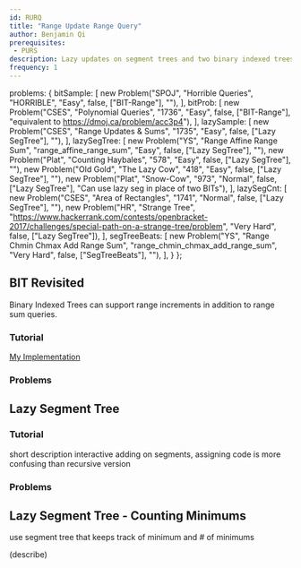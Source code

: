 ```yaml
---
id: RURQ
title: "Range Update Range Query"
author: Benjamin Qi
prerequisites: 
 - PURS
description: Lazy updates on segment trees and two binary indexed trees in conjunction.
frequency: 1
---
```



  problems: {
    bitSample: [
      new Problem("SPOJ", "Horrible Queries", "HORRIBLE", "Easy", false, ["BIT-Range"], ""),
    ],
    bitProb: [
      new Problem("CSES", "Polynomial Queries", "1736", "Easy", false, ["BIT-Range"], "equivalent to https://dmoj.ca/problem/acc3p4"),
    ],
    lazySample: [
      new Problem("CSES", "Range Updates & Sums", "1735", "Easy", false, ["Lazy SegTree"], ""),
    ],
    lazySegTree: [
      new Problem("YS", "Range Affine Range Sum", "range_affine_range_sum", "Easy", false, ["Lazy SegTree"], ""),
      new Problem("Plat", "Counting Haybales", "578", "Easy", false, ["Lazy SegTree"], ""),
      new Problem("Old Gold", "The Lazy Cow", "418", "Easy", false, ["Lazy SegTree"], ""),
      new Problem("Plat", "Snow-Cow", "973", "Normal", false, ["Lazy SegTree"], "Can use lazy seg in place of two BITs"),
    ],
    lazySegCnt: [
      new Problem("CSES", "Area of Rectangles", "1741", "Normal", false, ["Lazy SegTree"], ""),
      new Problem("HR", "Strange Tree", "https://www.hackerrank.com/contests/openbracket-2017/challenges/special-path-on-a-strange-tree/problem", "Very Hard", false, ["Lazy SegTree"]),
    ],
    segTreeBeats: [
      new Problem("YS", "Range Chmin Chmax Add Range Sum", "range_chmin_chmax_add_range_sum", "Very Hard", false, ["SegTreeBeats"], ""),
    ],
  }
};

## BIT Revisited

<Problems problems={metadata.problems.bitSample} />

Binary Indexed Trees can support range increments in addition to range sum queries.

### Tutorial

<Resources>
  <Resource source="GFG" title="Range Update Point Query" url="binary-indexed-tree-range-updates-point-queries/"></Resource>
  <Resource source="GFG" title="Range Update Range Query" url="binary-indexed-tree-range-update-range-queries/"></Resource>
</Resources>

[My Implementation](https://github.com/bqi343/USACO/blob/master/Implementations/content/data-structures/1D%20Range%20Queries%20(9.2)/BITrange.h)

### Problems

<Problems problems={metadata.problems.bitProb} />

## Lazy Segment Tree

<Problems problems={metadata.problems.lazySample} />

### Tutorial

<Resources>
  <Resource source="CPH" title="28.1 - Segment Trees Revisited" starred>short description</Resource>
  <Resource source="CSA" title="Segment Trees" url="segment_trees" starred>interactive</Resource>
  <Resource source="cp-algo" title="Segment Tree" url="data_structures/segment_tree.html" starred>adding on segments, assigning</Resource>
  <Resource source="CF" title="Efficient and easy segment trees" url="blog/entry/18051">code is more confusing than recursive version</Resource>
</Resources>

### Problems

<Problems problems={metadata.problems.lazySegTree} />

## Lazy Segment Tree - Counting Minimums

use segment tree that keeps track of minimum and # of minimums

(describe)

<Problems problems={metadata.problems.lazySegCnt} />